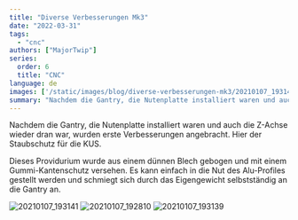 ```yaml
---
title: "Diverse Verbesserungen Mk3"
date: "2022-03-31"
tags: 
  - "cnc"
authors: ["MajorTwip"]
series:
  order: 6
  title: "CNC"
language: de
images: ['/static/images/blog/diverse-verbesserungen-mk3/20210107_193141-scaled.jpg']
summary: "Nachdem die Gantry, die Nutenplatte installiert waren und auch die Z-Achse wieder dran war, wurden erste Verbesserungen angebracht. Hier der Staubschutz für die KUS."
---
```


Nachdem die Gantry, die Nutenplatte installiert waren und auch die Z-Achse wieder dran war, wurden erste Verbesserungen angebracht. Hier der Staubschutz für die KUS.

Dieses Providurium wurde aus einem dünnen Blech gebogen und mit einem Gummi-Kantenschutz versehen. Es kann einfach in die Nut des Alu-Profiles gestellt werden und schmiegt sich durch das Eigengewicht selbstständig an die Gantry an.

![](/static/images/blog/diverse-verbesserungen-mk3/20210107_193141-scaled.jpg "20210107_193141")
![](/static/images/blog/diverse-verbesserungen-mk3/20210107_192810-scaled.jpg "20210107_192810")
![](/static/images/blog/diverse-verbesserungen-mk3/20210107_193139-scaled.jpg "20210107_193139")